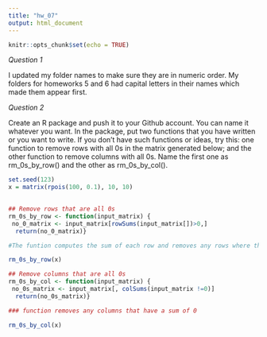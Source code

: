 ```yaml
---
title: "hw_07"
output: html_document
---
```


```r
knitr::opts_chunk$set(echo = TRUE)
```

*Question 1*

I updated my folder names to make sure they are in numeric order. My folders for homeworks 5 and 6 had capital letters in their names which made them appear first.

*Question 2*  

Create an R package and push it to your Github account. You can name it whatever you want. In the package, put two functions that you have written or you want to write. If you don’t have such functions or ideas, try this: one function to remove rows with all 0s in the matrix generated below; and the other function to remove columns with all 0s. Name the first one as rm_0s_by_row() and the other as rm_0s_by_col().  
```r
set.seed(123)
x = matrix(rpois(100, 0.1), 10, 10)
  
```

```r
## Remove rows that are all 0s
rm_0s_by_row <- function(input_matrix) { 
 no_0_matrix <- input_matrix[rowSums(input_matrix[])>0,]
  return(no_0_matrix)}

#The funtion computes the sum of each row and removes any rows where the sum is 0

rm_0s_by_row(x)

```

```r
## Remove columns that are all 0s
rm_0s_by_col <- function(input_matrix) { 
 no_0s_matrix <- input_matrix[, colSums(input_matrix !=0)]
  return(no_0s_matrix)}

### function removes any columns that have a sum of 0

rm_0s_by_col(x)
```

  
